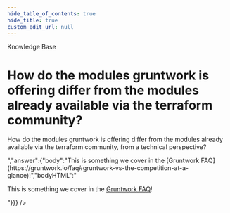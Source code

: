 ```yaml
---
hide_table_of_contents: true
hide_title: true
custom_edit_url: null
---
```



<CenterLayout>
<span className="title">Knowledge Base</span>
<h1>How do the modules gruntwork is offering differ from the modules already available via the terraform community?</h1>
<GitHub discussion={{"id":"D_kwDOF8slf84AOa0m","number":117,"author":{"login":"marijakstrazdas"},"title":"How do the modules gruntwork is offering differ from the modules already available via the terraform community?","body":"How do the modules gruntwork is offering differ from the modules already available via the terraform community, from a technical perspective? ","bodyHTML":"<p dir=\"auto\">How do the modules gruntwork is offering differ from the modules already available via the terraform community, from a technical perspective?</p>","answer":{"body":"This is something we cover in the [Gruntwork FAQ](https://gruntwork.io/faq#gruntwork-vs-the-competition-at-a-glance)!","bodyHTML":"<p dir=\"auto\">This is something we cover in the <a href=\"https://gruntwork.io/faq#gruntwork-vs-the-competition-at-a-glance\" rel=\"nofollow\">Gruntwork FAQ</a>!</p>"}}} />

</CenterLayout>
  

<!-- ##DOCS-SOURCER-START
{
  "sourcePlugin": "github-discussions",
  "hash": "35c2d34f26a7619ea9badd87a4bddbd2"
}
##DOCS-SOURCER-END -->
